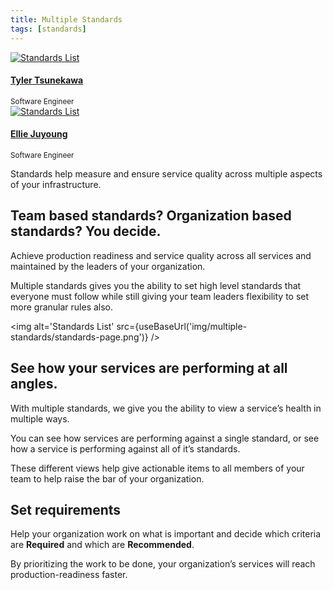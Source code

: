 ```yaml
---
title: Multiple Standards
tags: [standards]
---
```



<div class="avatar margin-vert--md minus-margin-top">
  <div class="avatar margin-vert--md margin-right">
    <a class="avatar__photo-link avatar__photo" href="https://github.com/ttsunekawa" target="_blank" rel="noreferrer noopener">
      <img
        alt='Standards List'
        src={useBaseUrl('https://assets-global.website-files.com/5fd1d1ab54430e3590726397/5fd1d1ab54430e379c7264e2_tyler-headshot.png')}
      />
    </a>
    <div class="avatar__intro">
      <h4 class="avatar__name">
        <a href="https://github.com/ttsunekawa" target="_blank" rel="noreferrer noopener">Tyler Tsunekawa</a>
      </h4><small class="avatar__subtitle">Software Engineer</small>
    </div>
  </div>
  <div class="avatar margin-vert--md">
    <a class="avatar__photo-link avatar__photo" href="https://github.com/elliejy" target="_blank" rel="noreferrer noopener">
      <img
        alt='Standards List'
        src={useBaseUrl('https://assets-global.website-files.com/5fd1d1ab54430e3590726397/5fd1d1ab54430eecea7264e1_ellie-headshot.svg')}
      />
    </a>
    <div class="avatar__intro">
      <h4 class="avatar__name">
        <a href="https://github.com/elliejy" target="_blank" rel="noreferrer noopener">Ellie Juyoung</a>
      </h4><small class="avatar__subtitle">Software Engineer</small>
    </div>
  </div>
</div>

Standards help measure and ensure service quality across multiple aspects of your infrastructure.

<!--truncate-->

## Team based standards? Organization based standards? You decide.

Achieve production readiness and service quality across all services and maintained by the leaders of your organization.

Multiple standards gives you the ability to set high level standards that everyone must follow while still giving your team leaders flexibility to set more granular rules also.

<img
  alt='Standards List'
  src={useBaseUrl('img/multiple-standards/standards-page.png')}
/>

## See how your services are performing at all angles.

With multiple standards, we give you the ability to view a service’s health in multiple ways.

You can see how services are performing against a single standard, or see how a service is performing against all of it’s standards.

These different views help give actionable items to all members of your team to help raise the bar of your organization.

## Set requirements

Help your organization work on what is important and decide which criteria are **Required** and which are **Recommended**.

By prioritizing the work to be done, your organization’s services will reach production-readiness faster.